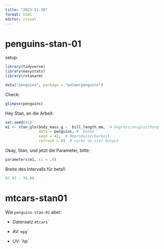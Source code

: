 ```yaml
---
title: "2023-11-30"
format: html
editor: visual
---
```


# penguins-stan-01

setup:

```r
library(tidyverse)
library(easystats)
library(rstanarm)

data("penguins", package = "palmerpenguins")
```

Check:

```r
glimpse(penguins)
```

Hey Stan, an die Arbeit:

```r
set.seed(42)
m1 <- stan_glm(body_mass_g ~  bill_length_mm,  # Regressionsgleichung
               data = penguins, #  Daten
               seed = 42,  # Reproduzierbarkeit
               refresh = 0)  # nicht so viel Output
```

Okay, Stan, und jetzt die Parameter, bitte:

```r
parameters(m1, ci = .9) 
```

Breite des Intervalls für beta1:

```r
97.97 - 76.89
```

# mtcars-stan01

Wie `penguins-stan-01` aber:

-   Datensatz `mtcars`\`

-   AV: `mpg`\`

-   UV: \`hp\`
